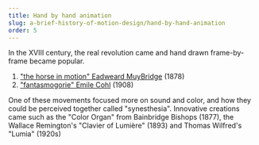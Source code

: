 ```yaml
---
title: Hand by hand animation
slug: a-brief-history-of-motion-design/hand-by-hand-animation
order: 5
---
```


<SlideTemplate title="Hand by hand animation">

In the XVIII century, the real revolution came and hand drawn frame-by-frame became popular.


1. ["the horse in motion" Eadweard MuyBridge](https://www.youtube.com/watch?v=heRuLp7CyTM) (1878)
2. ["fantasmogorie" Emile Cohl](https://www.youtube.com/watch?v=o1d28X0lkJ4) (1908)


One of these movements focused more on sound and color, and how they could be perceived together called "synesthesia". Innovative creations came such as the "Color Organ" from Bainbridge Bishops (1877), the Wallace Remington's "Clavier of Lumière" (1893) and Thomas Wilfred's "Lumia" (1920s)


</SlideTemplate>
